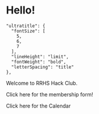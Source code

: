 
<Container>

# Hello!
    "ultratitle": {
      "fontSize": [
        5,
        6,
        7
      ],
      "lineHeight": "limit",
      "fontWeight": "bold",
      "letterSpacing": "title"
    },
Welcome to RRHS Hack Club.
  

</Container>


<Container>

Click here for the membership form!
  

</Container>






<Container>

Click here for the Calendar
  

</Container>
